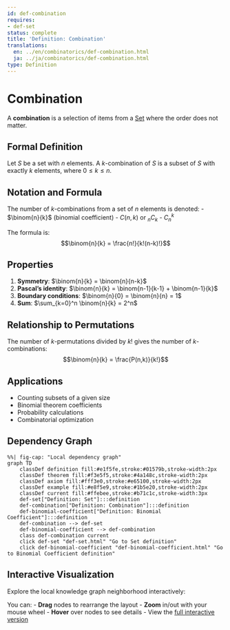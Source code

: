 ```yaml
---
id: def-combination
requires:
- def-set
status: complete
title: 'Definition: Combination'
translations:
  en: ../en/combinatorics/def-combination.html
  ja: ../ja/combinatorics/def-combination.html
type: Definition
---
```


# Combination {#def-combination}

A **combination** is a selection of items from a [Set](../logic-set-theory/def-set.qmd) where the order does not matter.

## Formal Definition

Let $S$ be a set with $n$ elements. A $k$-combination of $S$ is a subset of $S$ with exactly $k$ elements, where $0 \leq k \leq n$.

## Notation and Formula

The number of $k$-combinations from a set of $n$ elements is denoted:
- $\binom{n}{k}$ (binomial coefficient)
- $C(n,k)$ or $_nC_k$
- $C_n^k$

The formula is:
$$\binom{n}{k} = \frac{n!}{k!(n-k)!}$$

## Properties

1. **Symmetry**: $\binom{n}{k} = \binom{n}{n-k}$
2. **Pascal's identity**: $\binom{n}{k} = \binom{n-1}{k-1} + \binom{n-1}{k}$
3. **Boundary conditions**: $\binom{n}{0} = \binom{n}{n} = 1$
4. **Sum**: $\sum_{k=0}^n \binom{n}{k} = 2^n$

## Relationship to Permutations

The number of $k$-permutations divided by $k!$ gives the number of $k$-combinations:
$$\binom{n}{k} = \frac{P(n,k)}{k!}$$

## Applications

- Counting subsets of a given size
- Binomial theorem coefficients
- Probability calculations
- Combinatorial optimization

## Dependency Graph

```mermaid
%%| fig-cap: "Local dependency graph"
graph TD
    classDef definition fill:#e1f5fe,stroke:#01579b,stroke-width:2px
    classDef theorem fill:#f3e5f5,stroke:#4a148c,stroke-width:2px
    classDef axiom fill:#fff3e0,stroke:#e65100,stroke-width:2px
    classDef example fill:#e8f5e9,stroke:#1b5e20,stroke-width:2px
    classDef current fill:#ffebee,stroke:#b71c1c,stroke-width:3px
    def-set["Definition: Set"]:::definition
    def-combination["Definition: Combination"]:::definition
    def-binomial-coefficient["Definition: Binomial Coefficient"]:::definition
    def-combination --> def-set
    def-binomial-coefficient --> def-combination
    class def-combination current
    click def-set "def-set.html" "Go to Set definition"
    click def-binomial-coefficient "def-binomial-coefficient.html" "Go to Binomial Coefficient definition"
```

## Interactive Visualization

Explore the local knowledge graph neighborhood interactively:

::: {.graph-viz data-id="def-combination" data-width="700" data-height="500"}
:::

You can:
- **Drag** nodes to rearrange the layout
- **Zoom** in/out with your mouse wheel
- **Hover** over nodes to see details
- View the [full interactive version](../../output/interactive/def-combination.html){target="_blank"}
